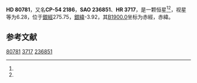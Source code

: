 {{Starbox begin
| name = HD 80781
}}
{{Starbox observe
| epoch = [[J2000.0|J2000.0]]
| constell = {{星座名待查}}<ref name=SIMBAD>{{cite web
 | url=http://simbad.u-strasbg.fr/simbad/sim-id?Ident=HR+3717
 | title=Pulsating variable Star
 | publisher=Centre de Données astronomiques de Strasbourg
 | work=SIMBAD
 | accessdate=2012-07-13
 | archive-date=2016-03-17
 | archive-url=https://web.archive.org/web/20160317141305/http://simbad.u-strasbg.fr/simbad/sim-id?Ident=HR+3717
 | dead-url=no
 }}</ref><ref name=DATA>{{cite web
 | url=http://vizier.u-strasbg.fr/viz-bin/VizieR-5?-out.add=.&-source=5050&-corr=PK=HR&-out.max=9999&HR=3717
 | title=VizieR Detailed Page
 | accessdate=2012-07-13
 | archive-date=2016-03-05
 | archive-url=https://web.archive.org/web/20160305080254/http://vizier.u-strasbg.fr/viz-bin/VizieR-5?-out.add=.&-source=5050&-corr=PK=HR&-out.max=9999&HR=3717
 | dead-url=no
 }}</ref>
| 星官 = 
| ra = {{RA|9|19|32.6}}<ref name=SIMBAD /><ref name=DATA />
| dec = {{DEC|-55|11|12}}<ref name=SIMBAD /><ref name=DATA />
| appmag_v = 6.28<ref name=SIMBAD /><ref name=DATA />
}}
{{Starbox character
| class = B5V<ref name=SIMBAD /><ref name=DATA />
| b-v = -0.1<ref name=SIMBAD /><ref name=DATA />
| u-b = -0.57<ref name=SIMBAD /><ref name=DATA />
| r-i = -0.06<ref name=SIMBAD /><ref name=DATA />
| variable = 
}}
{{Starbox astrometry
| radial_v = -0.57
| prop_mo_ra = 13
| parallax = 
| p_error = 
}}
{{Starbox catalog
| names =CP-54 2186，[[SAO星表|SAO]] 236851，[[HD星表|HD]] 80781，[[HR星表|HR]] 3717}}
{{Starbox reference |Simbad=HR+3717}}
{{Starbox end}}

'''HD 80781'''，又名'''CP-54 2186'''，'''SAO 236851'''、'''HR 3717'''，是一颗恒星<ref name=SIMBAD /><ref name=DATA />，视星等为6.28，位于[[銀道座標系|銀經]]275.75，[[銀道座標系|銀緯]]-3.92，其[[B1900.0|B1900.0]]坐标为赤經{{RA|9|16|29.1}}，赤緯{{DEC|-54|-3.92|47}}。

== 参考文献 ==
{{reflist}}

{{star-stub}}

[[Category:HD和HDE天體|80781]]
[[Category:HR天體|3717]]
[[Category:SAO天體|236851]]
